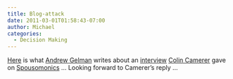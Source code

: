 ```yaml
---
title: Blog-attack
date: 2011-03-01T01:58:43-07:00
author: Michael
categories:
  - Decision Making
---
```

[Here](http://www.stat.columbia.edu/~cook/movabletype/archives/2011/02/behavioral_econ.html?utm_source=feedburner&utm_medium=feed&utm_campaign=Feed%3A+StatisticalModelingCausalInferenceAndSocialScience+%28Statistical+Modeling%2C+Causal+Inference%2C+and+Social+Science%29&utm_content=Google+Reader) is what [Andrew Gelman](http://www.stat.columbia.edu/~gelman/) writes about an [interview](http://www.spousonomics.com/1821/2011/02/economists-in-love-colin-camerer/) [Colin Camerer](http://www.hss.caltech.edu/~camerer/camerer.html) gave on [Spousomonics](http://www.spousonomics.com/) &#8230; Looking forward to Camerer&#8217;s reply &#8230;